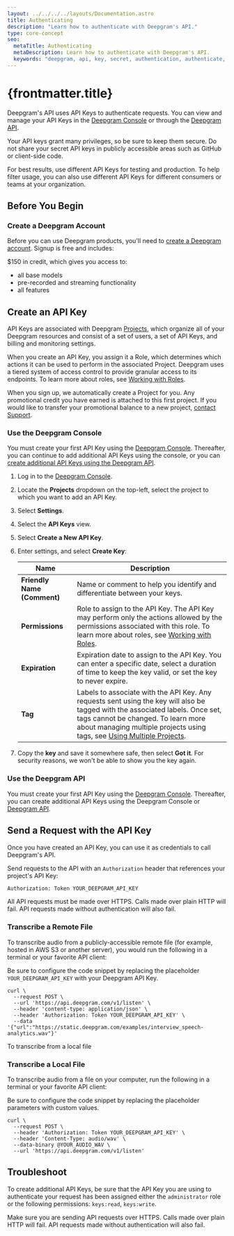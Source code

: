 ---
layout: ../../../../layouts/Documentation.astro
title: Authenticating
description: "Learn how to authenticate with Deepgram's API."
type: core-concept
seo:
  metaTitle: Authenticating
  metaDescription: Learn how to authenticate with Deepgram's API.
  keywords: "deepgram, api, key, secret, authentication, authenticate, authenticating"
---

# {frontmatter.title}

Deepgram's API uses API Keys to authenticate requests. You can view and manage your API Keys in the [Deepgram Console](https://console.deepgram.com) or through the [Deepgram API](/api-reference/).

Your API keys grant many privileges, so be sure to keep them secure. Do not share your secret API keys in publicly accessible areas such as GitHub or client-side code.

For best results, use different API Keys for testing and production. To help filter usage, you can also use different API Keys for different consumers or teams at your organization.

## Before You Begin

### Create a Deepgram Account

Before you can use Deepgram products, you'll need to [create a Deepgram account](https://console.deepgram.com/signup?jump=keys). Signup is free and includes:

$150 in credit, which gives you access to:
  - all base models
  - pre-recorded and streaming functionality
  - all features

## Create an API Key

API Keys are associated with Deepgram [Projects](/documentation/getting-started/projects/), which organize all of your Deepgram resources and consist of a set of users, a set of API Keys, and billing and monitoring settings.

When you create an API Key, you assign it a Role, which determines which actions it can be used to perform in the associated Project. Deepgram uses a tiered system of access control to provide granular access to its endpoints. To learn more about roles, see [Working with Roles](/documentation/getting-started/roles/).

<Alert type="warning">

When you sign up, we automatically create a Project for you. Any promotional credit you have earned is attached to this first project. If you would like to transfer your promotional balance to a new project, [contact Support](/support/).

</Alert>

### Use the Deepgram Console

You must create your first API Key using the [Deepgram Console](https://console.deepgram.com/signup?jump=keys). Thereafter, you can continue to add additional API Keys using the console, or you can [create additional API Keys using the Deepgram API](#use-the-deepgram-api).

1. Log in to the [Deepgram Console](https://console.deepgram.com).

2. Locate the **Projects** dropdown on the top-left, select the project to which you want to add an API Key.

3. Select **Settings**.

4. Select the **API Keys** view.

5. Select **Create a New API Key**.

6. Enter settings, and select **Create Key**:

   | Name                        | Description                                                                                                                                                                                                                                                                                          |
   | --------------------------- | ---------------------------------------------------------------------------------------------------------------------------------------------------------------------------------------------------------------------------------------------------------------------------------------------------- |
   | **Friendly Name (Comment)** | Name or comment to help you identify and differentiate between your keys.                                                                                                                                                                                                                            |
   | **Permissions**             | Role to assign to the API Key. The API Key may perform only the actions allowed by the permissions associated with this role. To learn more about roles, see [Working with Roles](/documentation/getting-started/roles/).                                                                            |
   | **Expiration**              | Expiration date to assign to the API Key. You can enter a specific date, select a duration of time to keep the key valid, or set the key to never expire.                                                                                                                                            |
   | **Tag**                     | Labels to associate with the API Key. Any requests sent using the key will also be tagged with the associated labels. Once set, tags cannot be changed. To learn more about managing multiple projects using tags, see [Using Multiple Projects](/documentation/getting-started/multiple-projects/). |

7. Copy the **key** and save it somewhere safe, then select **Got it**. For security reasons, we won't be able to show you the key again.

### Use the Deepgram API

You must create your first API Key using the [Deepgram Console](https://console.deepgram.com). Thereafter, you can create additional API Keys using the Deepgram Console or [Deepgram API](/api-reference/#keys-create).

## Send a Request with the API Key

Once you have created an API Key, you can use it as credentials to call Deepgram's API.

Send requests to the API with an `Authorization` header that references your project's API Key:

```bash
Authorization: Token YOUR_DEEPGRAM_API_KEY
```

All API requests must be made over HTTPS. Calls made over plain HTTP will fail. API requests made without authentication will also fail.

### Transcribe a Remote File

To transcribe audio from a publicly-accessible remote file (for example, hosted in AWS S3 or another server), you would run the following in a terminal or your favorite API client:

<Alert type="info">

Be sure to configure the code snippet by replacing the placeholder `YOUR_DEEPGRAM_API_KEY` with your Deepgram API Key.

</Alert>

<CodeGroup title="curl">

<CodeBlock label="curl" active>

```curl
curl \
  --request POST \
  --url 'https://api.deepgram.com/v1/listen' \
  --header 'content-type: application/json' \
  --header 'Authorization: Token YOUR_DEEPGRAM_API_KEY' \
  --data '{"url":"https://static.deepgram.com/examples/interview_speech-analytics.wav"}'
```

</CodeBlock>

</CodeGroup>

To transcribe from a local file

### Transcribe a Local File

To transcribe audio from a file on your computer, run the following in a terminal or your favorite API client:

<Alert type="info">

Be sure to configure the code snippet by replacing the placeholder parameters with custom values.

</Alert>

<CodeGroup title="curl">

<CodeBlock label="curl" active>

```curl
curl \
  --request POST \
  --header 'Authorization: Token YOUR_DEEPGRAM_API_KEY' \
  --header 'Content-Type: audio/wav' \
  --data-binary @YOUR_AUDIO_WAV \
  --url 'https://api.deepgram.com/v1/listen'
```

</CodeBlock>

</CodeGroup>

## Troubleshoot

To create additional API Keys, be sure that the API Key you are using to authenticate your request has been assigned either the `administrator` role or the following permissions: `keys:read`, `keys:write`.

Make sure you are sending API requests over HTTPS. Calls made over plain HTTP will fail. API requests made without authentication will also fail.

